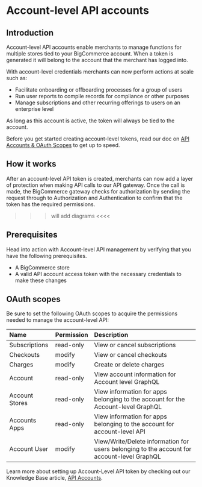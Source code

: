 # Account-level API accounts

## Introduction
Account-level API accounts enable merchants to manage functions for multiple stores tied to your BigCommerce account. When a token is generated it will belong to the account that the merchant has logged into. 

With account-level credentials merchants can now perform actions at scale such as:
* Facilitate onboarding or offboarding processes for a group of users
* Run user reports to compile records for compliance or other purposes 
* Manage subscriptions and other recurring offerings to users on an enterprise level

<Callout type="info">
 As long as this account is active, the token will always be tied to the account.
</Callout>

Before you get started creating account-level tokens, read our doc on [API Accounts & OAuth Scopes](api-docs/getting-started/api-accounts) to get up to speed.

## How it works
After an account-level API token is created, merchants can now add a layer of protection when making API calls to our API gateway. Once the call is made, the BigCommerce gateway checks for authorization by sending the request through to Authorization and Authentication to confirm that the token has the required permissions. 

>>> will add diagrams <<<<

## Prerequisites

Head into action with Account-level API management by verifying that you have the following prerequisites.

* A BigCommerce store
* A valid API account access token with the necessary credentials to make these changes

## OAuth scopes

Be sure to set the following OAuth scopes to acquire the permissions needed to manage the account-level API:

| Name | Permission | Description |
|:---|:---|:---|
| Subscriptions | read-only | View or cancel subscriptions |
| Checkouts | modify | View or cancel checkouts |
| Charges | modify | Create or delete charges |
| Account | read-only | View account information for Account level GraphQL |
| Account Stores | read-only | View information for apps belonging to the account for the Account-level GraphQL |
| Accounts Apps | read-only | View information for apps belonging to the account for account-level API |
| Account User | modify | View/Write/Delete information for users belonging to the account for account-level GraphQL |

Learn more about setting up Account-Level API token by checking out our Knowledge Base article, [API Accounts](https://support.bigcommerce.com/s/article/Store-API-Accounts?language=en_US#account-level-api-accounts).